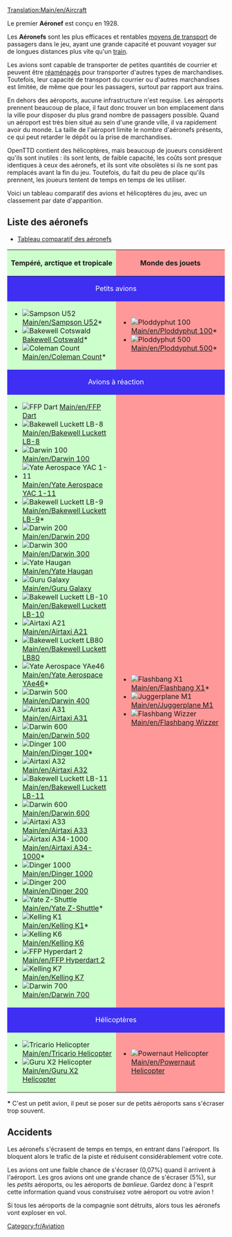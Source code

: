 [[Translation:Main/en/Aircraft]]{{fr/Table des matières}}

Le premier '''Aéronef''' est conçu en 1928.

Les '''Aéronefs''' sont les plus efficaces et rentables [[Main/fr/Véhicules|moyens de transport]] de passagers dans le jeu, ayant une grande capacité et pouvant voyager sur de longues distances plus vite qu'un [[Main/fr/Trains|train]].

Les avions sont capable de transporter de petites quantités de courrier et peuvent être [[Main/en/Refit|réaménagés]] pour transporter d'autres types de marchandises. Toutefois, leur capacité de transport du courrier ou d'autres marchandises est limitée, de même que pour les passagers, surtout par rapport aux trains.

En dehors des aéroports, aucune infrastructure n'est requise. Les aéroports prennent beaucoup de place, il faut donc trouver un bon emplacement dans la ville pour disposer du plus grand nombre de passagers possible. Quand un aéroport est très bien situé au sein d'une grande ville, il va rapidement avoir du monde. La taille de l'aéroport limite le nombre d'aéronefs présents, ce qui peut retarder le dépôt ou la prise de marchandises.

OpenTTD contient des hélicoptères, mais beaucoup de joueurs considèrent qu'ils sont inutiles : ils sont lents, de faible capacité, les coûts sont presque identiques à ceux des aéronefs, et ils sont vite obsolètes si ils ne sont pas remplacés avant la fin du jeu. Toutefois, du fait du peu de place qu'ils prennent, les joueurs tentent de temps en temps de les utiliser.

Voici un tableau comparatif des avions et hélicoptères du jeu, avec un classement par date d'apparition.

==Liste des aéronefs==
*[[Main/en/Air Comparison|Tableau comparatif des aéronefs]]

{|border="1" cellspacing="2" cellpadding="3" rules="all" style="margin:1em 1em 1em 0; border:solid 1px #AAAAAA;"
!width="50%" style="background: #ccffcc" | Tempéré, arctique et tropicale
!width="50%" style="background: #ff9999" | Monde des jouets
|-
! colspan="2" style="background: #3e2ff3; color:white" align="center" | Petits avions
|-
| style="background: #ccffcc" |
*[[File:en/JunkersJU52.png|Sampson U52]] [[Main/en/Sampson U52]]*
*[[File:en/DouglasDC-3Dakota.png|Bakewell Cotswald]] [[Main/en/Bakewell Cotswald LB-3|Bakewell Cotswald]]*
*[[File:en/VickersViscount.png|Coleman Count]] [[Main/en/Coleman Count]]*
| style="background: #ff9999" |
*[[File:en/Ploddyphut100.png|Ploddyphut 100]] [[Main/en/Ploddyphut 100]]*
*[[File:en/Ploddyphut500.png|Ploddyphut 500]][[Main/en/Ploddyphut 500]]*
|-
! colspan="2" style="background: #3e2ff3; color:white" align="center" | Avions à réaction
|-
| style="background: #ccffcc" |
*[[File:en/A%C3%ABrospatialeSE-310Caravelle.png|FFP Dart]] [[Main/en/FFP Dart]]
*[[File:en/McDonnellDouglasDC-8.png|Bakewell Luckett LB-8]] [[Main/en/Bakewell Luckett LB-8]]
*[[File:en/Boeing727.png|Darwin 100]] [[Main/en/Darwin 100]]
*[[File:en/BritishAerospaceBAC1-11.png|Yate Aerospace YAC 1-11]] [[Main/en/Yate Aerospace YAC 1-11]]
*[[File:en/McDonnellDouglasDC-9.png|Bakewell Luckett LB-9]] [[Main/en/Bakewell Luckett LB-9]]*
*[[File:en/Boeing737.png|Darwin 200]] [[Main/en/Darwin 200]]
*[[File:en/Boeing747.png|Darwin 300]] [[Main/en/Darwin 300]]
*[[File:en/BAC-A%C3%ABrospatialConcorde.png|Yate Haugan]] [[Main/en/Yate Haugan]]
*[[File:en/LockheedTristar.png|Guru Galaxy]] [[Main/en/Guru Galaxy]]
*[[File:en/McDonnelDouglasDC-10.png|Bakewell Luckett LB-10]] [[Main/en/Bakewell Luckett LB-10]]
*[[File:en/AirbusA300.png|Airtaxi A21]] [[Main/en/Airtaxi A21]]
*[[File:en/McDonnellDouglasMD80.png|Bakewell Luckett LB80]] [[Main/en/Bakewell Luckett LB80]]
*[[File:en/BritishAerospaceBAe46.png|Yate Aerospace YAe46]] [[Main/en/Yate Aerospace YAe46]]*
*[[File:en/Boeing757.png|Darwin 500]] [[Main/en/Darwin 400]]
*[[File:en/AirbusA300.png|Airtaxi A31]] [[Main/en/Airtaxi A31]]
*[[File:en/Boeing767.png|Darwin 600]] [[Main/en/Darwin 500]]
*[[File:en/Fokker100.png|Dinger 100]] [[Main/en/Dinger 100]]*
*[[File:en/AirbusA320.png|Airtaxi A32]] [[Main/en/Airtaxi A32]]
*[[File:en/McDonnellDouglasMD-11.png|Bakewell Luckett LB-11]] [[Main/en/Bakewell Luckett LB-11]]
*[[File:en/AirbusA330.png|Darwin 600]] [[Main/en/Darwin 600]]
*[[File:en/AirbusA330.png|Airtaxi A33]] [[Main/en/Airtaxi A33]]
*[[File:en/AirTaxiA34-1000.png|Airtaxi A34-1000]] [[Main/en/Airtaxi A34-1000]]*
*[[File:en/Dinger1000.png|Dinger 1000]] [[Main/en/Dinger 1000]]
*[[File:en/Dinger200.png|Dinger 200]] [[Main/en/Dinger 200]]
*[[File:en/YateZ-Shuttle.png|Yate Z-Shuttle]] [[Main/en/Yate Z-Shuttle]]*
*[[File:en/KellingK1.png|Kelling K1]] [[Main/en/Kelling K1]]*
*[[File:en/KellingK6.png|Kelling K6]] [[Main/en/Kelling K6]]
*[[File:en/FFPHyperdart2.png|FFP Hyperdart 2]] [[Main/en/FFP Hyperdart 2]]
*[[File:en/KellingK7.png|Kelling K7]] [[Main/en/Kelling K7]]
*[[File:en/Darwin700.png|Darwin 700]] [[Main/en/Darwin 700]]
| style="background: #ff9999" |
*[[File:en/Flashbang X1.png|Flashbang X1]] [[Main/en/Flashbang X1]]*
*[[File:en/JuggerplaneM1.png|Juggerplane M1]] [[Main/en/Juggerplane M1]]
*[[File:en/Flashbangwizzer.png|Flashbang Wizzer]] [[Main/en/Flashbang Wizzer]]
|-
! colspan="2" style="background: #3e2ff3; color:white" align="center" | Hélicoptères
|-
| style="background: #ccffcc" |
*[[File:en/SikorskyHelicopter.png|Tricario Helicopter]] [[Main/en/Tricario Helicopter]]
*[[File:en/GuruX2Helicopter.png|Guru X2 Helicopter]] [[Main/en/Guru X2 Helicopter]]
| style="background: #ff9999" |
*[[File:en/Powernauthelicopter.png|Powernaut Helicopter]] [[Main/en/Powernaut Helicopter]]
|}

'''*''' C'est un petit avion, il peut se poser sur de petits aéroports sans s'écraser trop souvent.

==Accidents==
Les aéronefs s'écrasent de temps en temps, en entrant dans l'aéroport. Ils bloquent alors le trafic de la piste et réduisent considérablement votre cote.

Les avions ont une faible chance de s'écraser (0,07%) quand il arrivent à l'aéroport. Les gros avions ont une grande chance de s'écraser (5%), sur les ''petits'' aéroports, ou les aéroports de ''banlieue''. Gardez donc à l'esprit cette information quand vous construisez votre aéroport ou votre avion !

Si tous les aéroports de la compagnie sont détruits, alors tous les aéronefs vont exploser en vol.

[[Category:fr/Aviation]]